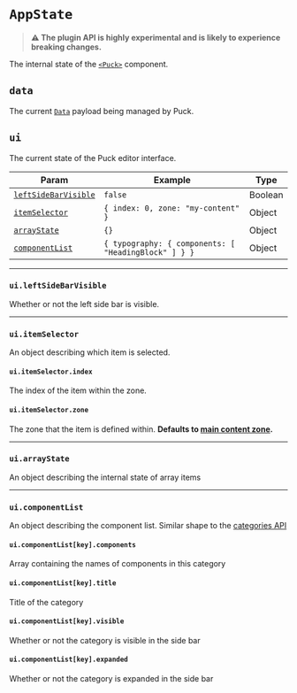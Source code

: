 # `AppState`

> **⚠️ The plugin API is highly experimental and is likely to experience breaking changes.**

The internal state of the [`<Puck>`](/docs/api-reference/components/puck) component.

## `data`

The current [`Data`](/api-reference/data) payload being managed by Puck.

## `ui`

The current state of the Puck editor interface.

| Param                                         | Example                                              | Type    |
| --------------------------------------------- | ---------------------------------------------------- | ------- |
| [`leftSideBarVisible`](#uileftsidebarvisible) | `false`                                              | Boolean |
| [`itemSelector`](#uiitemselector)             | `{ index: 0, zone: "my-content" }`                   | Object  |
| [`arrayState`](#uiarraystate)                 | `{}`                                                 | Object  |
| [`componentList`](#uicomponentlist)           | `{ typography: { components: [ "HeadingBlock" ] } }` | Object  |

---

### `ui.leftSideBarVisible`

Whether or not the left side bar is visible.

---

### `ui.itemSelector`

An object describing which item is selected.

#### `ui.itemSelector.index`

The index of the item within the zone.

#### `ui.itemSelector.zone`

The zone that the item is defined within. **Defaults to [main content zone](/docs/api-reference/data#content).**

---

### `ui.arrayState`

An object describing the internal state of array items

---

### `ui.componentList`

An object describing the component list. Similar shape to the [categories API](/docs/api-reference/configuration/config#categories)

#### `ui.componentList[key].components`

Array containing the names of components in this category

#### `ui.componentList[key].title`

Title of the category

#### `ui.componentList[key].visible`

Whether or not the category is visible in the side bar

#### `ui.componentList[key].expanded`

Whether or not the category is expanded in the side bar
